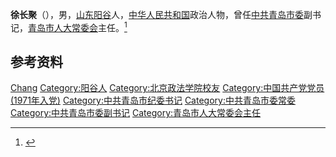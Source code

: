 '''徐长聚'''（{{bd|1944年|10月|}}），男，[[山东|山东]][[阳谷|阳谷]]人，[[中华人民共和国|中华人民共和国]]政治人物，曾任[[中共青岛市委|中共青岛市委]]副书记，[[青岛市人大常委会|青岛市人大常委会]]主任。<ref>{{Cite web|title=青岛市副市级（实职）以上领导名单|url=http://qdsq.qingdao.gov.cn/n15752132/n20546841/n20670254/n32565841/181208181431089620.html|accessdate=2020-09-10|work=青岛市情网|archive-date=2020-02-16|archive-url=https://web.archive.org/web/20200216204634/http://qdsq.qingdao.gov.cn/n15752132/n20546841/n20670254/n32565841/181208181431089620.html|dead-url=no}}</ref>

== 参考资料 ==
{{reflist}}

{{中国人物小作品}}
{{中华人民共和国青岛市正职领导人}}

{{Authority control}}
{{DEFAULTSORT:Xu徐}}
[[Category:徐姓|Chang]]
[[Category:阳谷人|Category:阳谷人]]
[[Category:北京政法学院校友|Category:北京政法学院校友]]
[[Category:中国共产党党员_(1971年入党)|Category:中国共产党党员 (1971年入党)]]
[[Category:中共青岛市纪委书记|Category:中共青岛市纪委书记]]
[[Category:中共青岛市委常委|Category:中共青岛市委常委]]
[[Category:中共青岛市委副书记|Category:中共青岛市委副书记]]
[[Category:青岛市人大常委会主任|Category:青岛市人大常委会主任]]